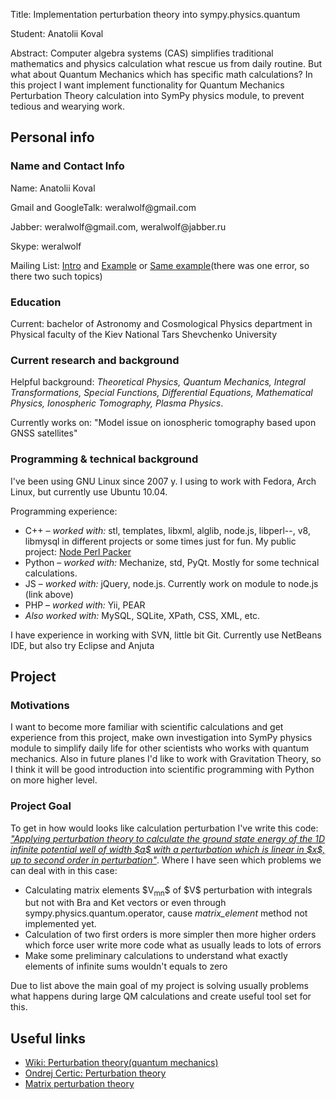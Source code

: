 Title:                Implementation perturbation theory into sympy.physics.quantum

Student:              Anatolii Koval

Abstract:             Computer algebra systems (CAS) simplifies traditional mathematics and physics calculation what rescue us from daily routine. But what about Quantum Mechanics which has specific math calculations? In this project I want implement functionality for Quantum Mechanics Perturbation Theory calculation into SymPy physics module, to prevent tedious and wearying work.

== Personal info ==
=== Name and Contact Info ===



Name: Anatolii Koval

Gmail and GoogleTalk: weralwolf@gmail.com

Jabber: weralwolf@gmail.com, weralwolf@jabber.ru

Skype: weralwolf

Mailing List: <a href="http://groups.google.com/group/sympy/browse_thread/thread/3e6a1cf2c1cfd393">Intro</a> and <a href="http://groups.google.com/group/sympy/browse_thread/thread/ade9df0af84bd17c">Example</a> or <a href="http://groups.google.com/group/sympy/browse_thread/thread/d9f556fd2661b078">Same example</a>(there was one error, so there two such topics)

=== Education ===

Current: bachelor of Astronomy and Cosmological Physics department in Physical faculty of the Kiev National Tars Shevchenko University

=== Current research and background ===

Helpful background: <i>Theoretical Physics, Quantum Mechanics, Integral Transformations, Special Functions, Differential Equations, Mathematical Physics, Ionospheric Tomography, Plasma Physics</i>.

Currently works on: "Model issue on ionospheric tomography based upon GNSS satellites"

=== Programming & technical background ===

I've been using GNU Linux since 2007 y. I using to work with Fedora, Arch Linux, but currently use Ubuntu 10.04.

Programming experience:
* C++ – <i>worked with:</i> stl, templates, libxml, alglib, node.js, libperl--, v8, libmysql in different projects or some times just for fun. My public project: <a href="https://github.com/weralwolf/node-perl-packer">Node Perl Packer</a>
* Python – <i>worked with:</i> Mechanize, std, PyQt. Mostly for some technical calculations.
* JS – <i>worked with:</i> jQuery, node.js. Currently work on module to node.js (link above)
* PHP – <i>worked with:</i> Yii, PEAR
* <i>Also worked with:</i> MySQL, SQLite, XPath, CSS, XML, etc.

I have experience in working with SVN, little bit Git.
Currently use NetBeans IDE, but also try Eclipse and Anjuta

== Project ==
=== Motivations ===

I want to become more familiar with scientific calculations and get experience from this project, make own investigation into SymPy physics module to simplify daily life for other scientists who works with quantum mechanics. Also in future planes I'd like to work with Gravitation Theory, so I think it will be good introduction into scientific programming with Python on more higher level. 

=== Project Goal ===

To get in how would looks like calculation perturbation I've write this code: <a href="http://pygments.org/demo/17049/"><i>"Applying perturbation theory to calculate the ground state energy of the 1D infinite potential well of width $a$ with a perturbation which is linear in $x$, up to second order in perturbation"</i></a>. Where I have seen which problems we can deal with in this case:
* Calculating matrix elements $V<sub>mn</sub>$ of $V$ perturbation with integrals but not with Bra and Ket vectors or even through sympy.physics.quantum.operator, cause ''matrix_element'' method not implemented yet.
* Calculation of two first orders is more simpler then more higher orders which force user write more code what as usually leads to lots of errors
* Make some preliminary calculations to understand what exactly elements of infinite sums wouldn't equals to zero
Due to list above the main goal of my project is solving usually problems what happens during large QM calculations and create useful tool set for this.

== Useful links ==

* <a href="http://en.wikipedia.org/wiki/Perturbation_theory_(quantum_mechanics)">Wiki: Perturbation theory(quantum mechanics)</a>
* <a href="http://theoretical-physics.net/dev/src/quantum/qm.html#systematic-perturbation-theory-in-qm">Ondrej Certic: Perturbation theory</a>
* <a href="http://www.uta.edu/faculty/rcli/papers/li2007HLA.pdf">Matrix perturbation theory</a>